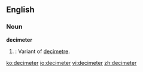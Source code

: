 ==English==

===Noun===
'''decimeter'''

# {{US}}: Variant of [[decimetre]].

[[ko:decimeter]]
[[io:decimeter]]
[[vi:decimeter]]
[[zh:decimeter]]